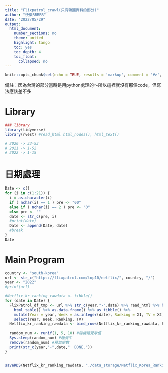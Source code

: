 ```yaml
---
title: "Flixpatrol_crawl(只有韓國資料的部分)"
author: "快樂RRRRR"
date: "2022/05/29"
output:
  html_document:
    number_sections: no
    theme: united
    highlight: tango
    toc: yes
    toc_depth: 4
    toc_float:
      collapsed: no
---
```


```r
knitr::opts_chunk$set(echo = TRUE, results = 'markup', comment = '#>', error = TRUE)
```

備註：因為台灣的部分當時是用python處理的～所以這裡就沒有那個code，但寫法應該差不多

# Library
```r
### library
library(tidyverse)
library(rvest) #read_html html_nodes(), html_text()

# 2020 -> 33-53
# 2021 -> 1-52
# 2022 -> 1-15
```

# 日期處理
```r
Date <- c()
for (i in c(1:21)) {
  i = as.character(i)
  if ( nchar(i) == 1 ) pre <- "00"
  else if ( nchar(i) == 2 ) pre <- "0"
  else pre <- ""
  date <- str_c(pre, i)
  #print(date)
  Date <- append(Date, date)
  #break
}
Date

```

# Main Program
```r
country <- "south-korea"
url <- str_c("https://flixpatrol.com/top10/netflix/", country, "/")
year <- "2022"
#print(url)

#Netflix_kr_ranking_rawdata <- tibble()
for (date in Date) {
  FlixPatrol_df_tmp <- url %>% str_c(year,"-",date) %>% read_html %>% html_nodes('#netflix-2 > div.-mx-content > div > div') %>% 
    html_table() %>% as.data.frame() %>% as_tibble() %>%
    mutate(Year = year, Week = as.integer(date), Ranking = X1, TV = X2) %>%
    select(Year, Week, Ranking, TV)
  Netflix_kr_ranking_rawdata <- bind_rows(Netflix_kr_ranking_rawdata, FlixPatrol_df_tmp)
  
  random_num <- runif(1, 5, 10) #隨機睡覺取值
  Sys.sleep(random_num) #睡覺中
  remove(random_num) #釋放變數
  print(str_c(year,"-",date,"  DONE."))
}


saveRDS(Netflix_kr_ranking_rawdata, "./data_storage/Netflix_Korea_Ranking(without_join).rds")
```
